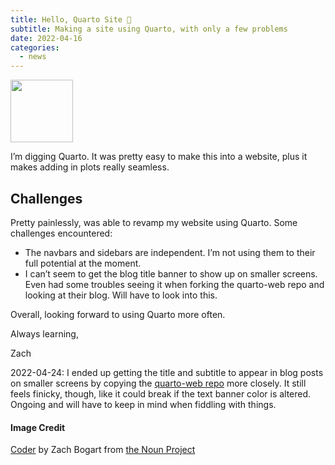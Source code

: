 ```yaml
---
title: Hello, Quarto Site 👋
subtitle: Making a site using Quarto, with only a few problems
date: 2022-04-16
categories:
  - news
---
```


![](92 - coder.svg){fig-align="center" width="100"}

I'm digging Quarto. It was pretty easy to make this into a website, plus it makes adding in plots really seamless.

## Challenges

Pretty painlessly, was able to revamp my website using Quarto. Some challenges encountered:

-   The navbars and sidebars are independent. I'm not using them to their full potential at the moment.
-   I can't seem to get the blog title banner to show up on smaller screens. Even had some troubles seeing it when forking the quarto-web repo and looking at their blog. Will have to look into this.

Overall, looking forward to using Quarto more often.

Always learning,

Zach

::: callout-note
2022-04-24: I ended up getting the title and subtitle to appear in blog posts on smaller screens by copying the [quarto-web repo](https://github.com/quarto-dev/quarto-web) more closely. It still feels finicky, though, like it could break if the text banner color is altered. Ongoing and will have to keep in mind when fiddling with things.
:::

#### Image Credit

[Coder](https://thenounproject.com/browse/collection-icon/coders-154740/?p=1) by Zach Bogart from [the Noun Project](https://thenounproject.com/zachbogart)
